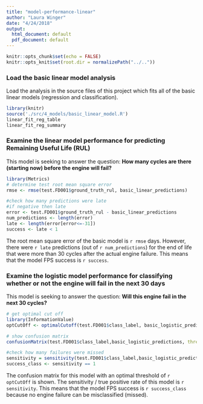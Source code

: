 ```yaml
---
title: "model-performance-linear"
author: "Laura Winger"
date: "4/24/2018"
output:
  html_document: default
  pdf_document: default
---
```


```r
knitr::opts_chunk$set(echo = FALSE)
knitr::opts_knit$set(root.dir = normalizePath("../.."))
```

### Load the basic linear model analysis

Load the analysis in the source files of this project which fits all of the basic linear models (regression and classification).

```r
library(knitr)
source('./src/4_models/basic_linear_model.R')
linear_fit_reg_table
linear_fit_reg_summary
```



### Examine the linear model performance for predicting Remaining Useful Life (RUL)

This model is seeking to answer the question: **How many cycles are there (starting now) before the engine will fail?**

```r
library(Metrics)
# determine test root mean square error
rmse <- rmse(test.FD001$ground_truth_rul, basic_linear_predictions)

#check how many predictions were late
#if negative then late
error <- test.FD001$ground_truth_rul - basic_linear_predictions
num_predictions <- length(error)
late <- length(error[error<=-31])
success <- late < 1
```

The root mean square error of the basic model is `r rmse` days. However, there were `r late` predictions (out of `r num_predictions`) for the end of life that were more than 30 cycles after the actual engine failure. This means that the model FPS success is `r success`.



### Examine the logistic model performance for classifying whether or not the engine will fail in the next 30 days

This model is seeking to answer the question: **Will this engine fail in the next 30 cycles?**

```r
# get optimal cut off
library(InformationValue)
optCutOff <- optimalCutoff(test.FD001$class_label, basic_logistic_predictions, optimiseFor = "misclasserror")[1] 

# show confusion matrix
confusionMatrix(test.FD001$class_label,basic_logistic_predictions, threshold = optCutOff)

#check how many failures were missed
sensitivity = sensitivity(test.FD001$class_label,basic_logistic_predictions, threshold = optCutOff)
success_class <- sensitivity == 1
```

The confusion matrix for this model with an optimal threshold of `r optCutOff`  is shown. The sensitivity / true positive rate of this model is `r sensitivity`. This means that the model FPS success is `r success_class` because no engine failure can be misclassified (missed).
